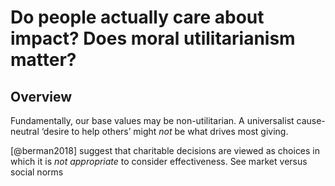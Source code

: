 # Do people actually care about impact? Does moral utilitarianism matter? {#doesimpactmatter}  

## Overview 

Fundamentally, our base values may be non-utilitarian. A universalist cause-neutral 'desire to help others' might *not* be what drives most giving.

[@berman2018] suggest that charitable decisions are viewed as choices in which it is *not appropriate* to consider effectiveness.  See market versus social norms
